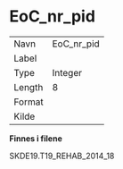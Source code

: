 
# EoC_nr_pid {-}

| | |
|----|----|
| Navn     | EoC_nr_pid |
| Label    |  |
| Type     | Integer |
| Length   | 8    |
| Format   |  |
| Kilde    |   |

**Finnes i filene**

SKDE19.T19_REHAB_2014_18

